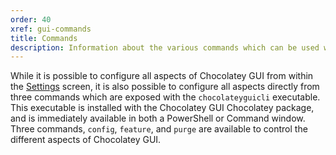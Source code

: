 ```yaml
---
order: 40
xref: gui-commands
title: Commands
description: Information about the various commands which can be used with Chocolatey GUI
---
```


While it is possible to configure all aspects of Chocolatey GUI from within the [Settings]() screen, it is also possible to configure all aspects directly from three commands which are exposed with the `chocolateyguicli` executable.  This executable is installed with the Chocolatey GUI Chocolatey package, and is immediately available in both a PowerShell or Command window.  Three commands, `config`, `feature`, and `purge` are available to control the different aspects of Chocolatey GUI.
